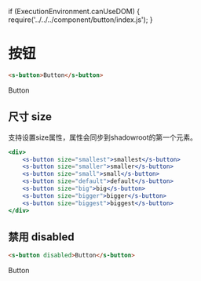 if (ExecutionEnvironment.canUseDOM) {
    require('../../../component/button/index.js');
}

# 按钮
```html
<s-button>Button</s-button>
```

<s-button>Button</s-button>

## 尺寸 size
支持设置size属性，属性会同步到shadowroot的第一个元素。
```jsx live
<div>
    <s-button size="smallest">smallest</s-button>
    <s-button size="smaller">smaller</s-button>
    <s-button size="small">small</s-button>
    <s-button size="default">default</s-button>
    <s-button size="big">big</s-button>
    <s-button size="bigger">bigger</s-button>
    <s-button size="biggest">biggest</s-button>
</div>
```

## 禁用 disabled

```html
<s-button disabled>Button</s-button>
```

<s-button disabled>Button</s-button>